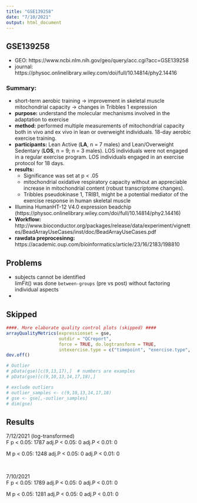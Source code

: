 ```yaml
---
title: "GSE139258"
date: "7/10/2021"
output: html_document
---
```


## GSE139258

- GEO:  https://www.ncbi.nlm.nih.gov/geo/query/acc.cgi?acc=GSE139258
- journal: 
https://physoc.onlinelibrary.wiley.com/doi/full/10.14814/phy2.14416

### Summary:

- short-term aerobic training -> improvement in skeletal muscle mitochondrial capacity
-> changes in Tribbles 1 expression
- **purpose:** understand the molecular mechanisms involved in the adaptation to exercise
- **method:** performed multiple measurements of mitochondrial capacity both in vivo and ex vivo in lean or overweight individuals. 18-day aerobic exercise training.
- **participants:**  Lean Active (**LA**, n = 7 males) and Lean/Overweight Sedentary (**LOS**, n = 9; n = 3 males). LOS individuals were not engaged in a regular exercise program. LOS individuals engaged in an exercise protocol for 18 days.
- **results:**  
  - Significance was set at p < .05
  - mitochondrial oxidative respiratory capacity without an appreciable increase in mitochondrial content (robust transcriptome changes).  
  - Tribbles pseudokinase 1, TRIB1, might be a potential mediator of the exercise response in human skeletal muscle  

- Illumina HumanHT-12 V4.0 expression beadchip  
(https://physoc.onlinelibrary.wiley.com/doi/full/10.14814/phy2.14416)
- **Workflow:** http://www.bioconductor.org/packages/release/data/experiment/vignettes/BeadArrayUseCases/inst/doc/BeadArrayUseCases.pdf
- **rawdata preprocesinng:** https://academic.oup.com/bioinformatics/article/23/16/2183/198810


## Problems

- subjects cannot be identified  
limFit() was done `between-groups` (pre vs post) without factoring individual aspects
- 


## Skipped

```r
####. More elaborate quality control plots (skipped) ####
arrayQualityMetrics(expressionset = gse,
                    outdir = "QCreport",
                    force = TRUE, do.logtransform = TRUE,
                    intexercise.type = c("timepoint", "exercise.type", "gender"))
dev.off()

# Outlier
# pData(gse)[c(9,13,17),]  # numbers are examples
# pData(gse)[c(9,10,13,14,17,18),]

# exclude outliers
# outlier_samples <- c(9,10,13,14,17,18)
# gse <- gse[,-outlier_samples]
# dim(gse)
```


## Results  
7/12/2021 (log-transformed)  
F 
p < 0.05: 1787 
adj.P < 0.05: 0 
adj.P < 0.01: 0 

M 
p < 0.05: 1248 
adj.P < 0.05: 0 
adj.P < 0.01: 0

<br>

7/10/2021  
F 
p < 0.05: 1789 
adj.P < 0.05: 0 
adj.P < 0.01: 0 

M 
p < 0.05: 1281 
adj.P < 0.05: 0 
adj.P < 0.01: 0 

